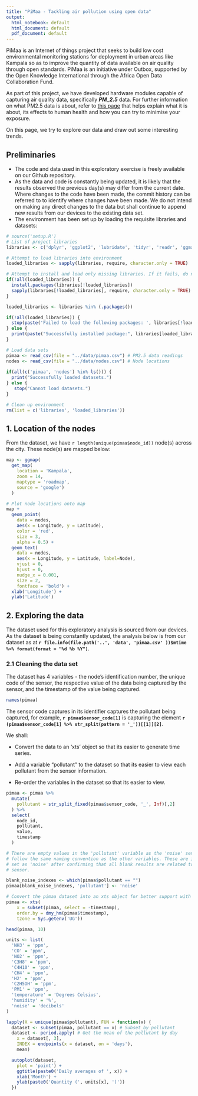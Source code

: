 ```yaml
---
title: "PiMaa - Tackling air pollution using open data"
output:
  html_notebook: default
  html_document: default
  pdf_document: default
---
```

<!--

#########################################################################################
# License: Creative Commons Attribution-NonCommercial 4.0 International (CC BY-NC 4.0)  #
# This license entitles you to Share (copy adn redistribute the material in any medium  #
# or format) and Adapt (remix, transform and build upon the material) the code listed   #
# in this file. The code in this page can be used for non-commercial purposes only.     #
# For a full copy of the license, please refer to                                       #
# https://creativecommons.org/licenses/by-nc/4.0/legalcode                              #
#########################################################################################

# Author: Outbox, Research Division
# Version: 0.1
# Date of version release:13 Oct 2017

--> 
PiMaa is an Internet of things project that seeks to build low cost environmental monitoring stations for deployment in urban areas like Kampala so as to improve the quantity of data available on air quality through open standards. PiMaa is an initiative under Outbox, supported by the Open Knowledge International through the Africa Open Data Collaboration Fund.

As part of this project, we have developed hardware modules capable of capturing air quality data, specifically **_PM_2.5_** data. For further information on what PM2.5 data is about, refer to [this page](https://blissair.com/what-is-pm-2-5.htm]) that helps explain what it is about, its effects to human health and how you can try to minimise your exposure.

On this page, we try to explore our data and draw out some interesting trends.

## Preliminaries

* The code and data used in this exploratory exercise is freely available on our Github repository.
* As the data and code is constantly being updated, it is likely that the results observed the previous day(s) may differ from the current date. Where changes to the code have been made, the commit history can be referred to to identify where changes have been made. We do not intend on making any direct changes to the data but shall continue to append new results from our devices to the existing data set.
* The environment has been set up by loading the requisite libraries and datasets:
```r
# source('setup.R')
# List of project libraries
libraries <- c('dplyr', 'ggplot2', 'lubridate', 'tidyr', 'readr', 'ggmap', 'stringr', 'xts', 'scales')

# Attempt to load libraries into environment
loaded_libraries <- sapply(libraries, require, character.only = TRUE) 

# Attempt to install and load only missing libraries. If it fails, do not proceed
if(!all(loaded_libraries)) {
  install.packages(libraries[!loaded_libraries])
  sapply(libraries[!loaded_libraries], require, character.only = TRUE)
}

loaded_libraries <- libraries %in% (.packages())

if(!all(loaded_libraries)) {
  stop(paste('Failed to load the following packages: ', libraries[!loaded_libraries]))
} else {
  print(paste("Successfully installed package:", libraries[loaded_libraries]))
}

# Load data sets
pimaa <- read_csv(file = "../data/pimaa.csv") # PM2.5 data readings
nodes <- read_csv(file = "../data/nodes.csv") # Node locations
  
if(all(c('pimaa', 'nodes') %in% ls())) {
  print("Successfully loaded datasets.")
} else {
   stop("Cannot load datasets.")
}

# Clean up environment
rm(list = c('libraries', 'loaded_libraries'))
```

## 1. Location of the nodes
From the dataset, we have `r length(unique(pimaa$node_id))` node(s) across the city. These node(s) are mapped below:

```r
map <- ggmap(
  get_map(
    location = 'Kampala', 
    zoom = 14,
    maptype = 'roadmap',
    source = 'google')
  )

# Plot node locations onto map
map + 
  geom_point(
    data = nodes,
    aes(x = Longitude, y = Latitude), 
    color = 'red', 
    size = 3, 
    alpha = 0.5) +
  geom_text(
    data = nodes,
    aes(x = Longitude, y = Latitude, label=Node),
    vjust = 0,
    hjust = 0,
    nudge_x = 0.001,
    size = 2,
    fontface = 'bold') + 
  xlab('Longitude') + 
  ylab('Latitude')
```

## 2. Exploring the data
The dataset used for this exploratory analysis is sourced from our devices. As the dataset is being constantly updated, the analysis below is from our dataset as at **`r file.info(file.path('..', 'data', 'pimaa.csv' ))$mtime %>% format(format = "%d %b %Y")`**.

### 2.1 Cleaning the data set
The dataset has 4 variables - the node's identification number, the unique code of the sensor, the respective value of the data being captured by the sensor, and the timestamp of the value being captured.
```r
names(pimaa)
```
The sensor code captures in its identifier captures the pollutant being captured, for example, **`r pimaa$sensor_code[1]`** is capturing the element **`r (pimaa$sensor_code[1] %>% str_split(pattern = '_'))[[1]][2]`**.

We shall:

* Convert the data to an 'xts' object so that its easier to generate time series.

* Add a variable "pollutant" to the dataset so that its easier to view each pollutant from the sensor information.

* Re-order the variables in the dataset so that its easier to view.

```r
pimaa <- pimaa %>% 
  mutate(
    pollutant = str_split_fixed(pimaa$sensor_code, '_', Inf)[,2]
  ) %>%
  select(
    node_id,
    pollutant,
    value,
    timestamp
  )

# There are empty values in the 'pollutant' variable as the 'noise' sensor doesn't 
# follow the same naming convention as the other variables. These are identified and 
# set as 'noise' after confirming that all blank results are related to the noise
# sensor.

blank_noise_indexes <- which(pimaa$pollutant == "")
pimaa[blank_noise_indexes, 'pollutant'] <- 'noise'

# Convert the pimaa dataset into an xts object for better support with time series
pimaa <- xts(
    x = subset(pimaa, select = -timestamp), 
    order.by = dmy_hm(pimaa$timestamp),
    tzone = Sys.getenv('UG'))

head(pimaa, 10)
```
```r
units <- list(
  'NH3' = 'ppm',
  'CO' = 'ppm',
  'NO2' = 'ppm',
  'C3H8' = 'ppm',
  'C4H10' = 'ppm',
  'CH4' = 'ppm',
  'H2' = 'ppm',
  'C2H5OH' = 'ppm',
  'PM1' = 'ppm',
  'temperature' = 'Degrees Celsius',
  'humidity' = '%',
  'noise' = 'decibels'
)

lapply(X = unique(pimaa$pollutant), FUN = function(x) {
  dataset <- subset(pimaa, pollutant == x) # Subset by pollutant
  dataset <- period.apply( # Get the mean of the pollutant by day
    x = dataset[, 3],
    INDEX = endpoints(x = dataset, on = 'days'),
    mean)

  autoplot(dataset,
    plot = 'point') + 
    ggtitle(paste0('Daily averages of ', x)) + 
    xlab('Month') + 
    ylab(paste0('Quantity (', units[x], ')'))
  })
```


